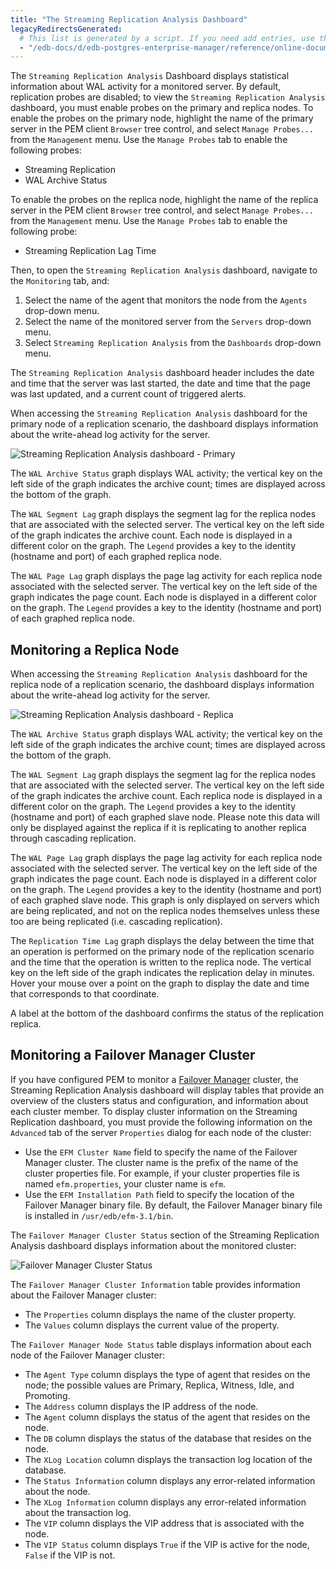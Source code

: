 ```yaml
---
title: "The Streaming Replication Analysis Dashboard"
legacyRedirectsGenerated:
  # This list is generated by a script. If you need add entries, use the `legacyRedirects` key.
  - "/edb-docs/d/edb-postgres-enterprise-manager/reference/online-documentation/8.0/str_replication_dashboard.html"
---
```


<div id="str_replication_dashboard" class="registered_link"></div>

The `Streaming Replication Analysis` Dashboard displays statistical information about WAL activity for a monitored server. By default, replication probes are disabled; to view the `Streaming Replication Analysis` dashboard, you must enable probes on the primary and replica nodes. To enable the probes on the primary node, highlight the name of the primary server in the PEM client `Browser` tree control, and select `Manage Probes...` from the `Management` menu. Use the `Manage Probes` tab to enable the following probes:

-   Streaming Replication
-   WAL Archive Status

To enable the probes on the replica node, highlight the name of the replica server in the PEM client `Browser` tree control, and select `Manage Probes...` from the `Management` menu. Use the `Manage Probes` tab to enable the following probe:

-   Streaming Replication Lag Time

Then, to open the `Streaming Replication Analysis` dashboard, navigate to the `Monitoring` tab, and:

1.  Select the name of the agent that monitors the node from the `Agents` drop-down menu.
2.  Select the name of the monitored server from the `Servers` drop-down menu.
3.  Select `Streaming Replication Analysis` from the `Dashboards` drop-down menu.

The `Streaming Replication Analysis` dashboard header includes the date and time that the server was last started, the date and time that the page was last updated, and a current count of triggered alerts.

When accessing the `Streaming Replication Analysis` dashboard for the primary node of a replication scenario, the dashboard displays information about the write-ahead log activity for the server.

![Streaming Replication Analysis dashboard - Primary](../../images/str_replication_dashboard_primary.png)

The `WAL Archive Status` graph displays WAL activity; the vertical key on the left side of the graph indicates the archive count; times are displayed across the bottom of the graph.

The `WAL Segment Lag` graph displays the segment lag for the replica nodes that are associated with the selected server. The vertical key on the left side of the graph indicates the archive count. Each node is displayed in a different color on the graph. The `Legend` provides a key to the identity (hostname and port) of each graphed replica node.

The `WAL Page Lag` graph displays the page lag activity for each replica node associated with the selected server. The vertical key on the left side of the graph indicates the page count. Each node is displayed in a different color on the graph. The `Legend` provides a key to the identity (hostname and port) of each graphed replica node.

## Monitoring a Replica Node

When accessing the `Streaming Replication Analysis` dashboard for the replica node of a replication scenario, the dashboard displays information about the write-ahead log activity for the server.

![Streaming Replication Analysis dashboard - Replica](../../images/str_replication_dashboard_replica.png)

The `WAL Archive Status` graph displays WAL activity; the vertical key on the left side of the graph indicates the archive count; times are displayed across the bottom of the graph.

The `WAL Segment Lag` graph displays the segment lag for the replica nodes that are associated with the selected server. The vertical key on the left side of the graph indicates the archive count. Each replica node is displayed in a different color on the graph. The `Legend` provides a key to the identity (hostname and port) of each graphed slave node. Please note this data will only be displayed against the replica if it is replicating to another replica through cascading replication.

The `WAL Page Lag` graph displays the page lag activity for each replica node associated with the selected server. The vertical key on the left side of the graph indicates the page count. Each node is displayed in a different color on the graph. The `Legend` provides a key to the identity (hostname and port) of each graphed slave node. This graph is only displayed on servers which are being replicated, and not on the replica nodes themselves unless these too are being replicated (i.e. cascading replication).


The `Replication Time Lag` graph displays the delay between the time that an operation is performed on the primary node of the replication scenario and the time that the operation is written to the replica node. The vertical key on the left side of the graph indicates the replication delay in minutes. Hover your mouse over a point on the graph to display the date and time that corresponds to that coordinate.

A label at the bottom of the dashboard confirms the status of the replication replica.

## Monitoring a Failover Manager Cluster

If you have configured PEM to monitor a [Failover Manager](#monitoring-a-failover-manager-cluster) cluster, the Streaming Replication Analysis dashboard will display tables that provide an overview of the clusters status and configuration, and information about each cluster member. To display cluster information on the Streaming Replication dashboard, you must provide the following information on the `Advanced` tab of the server `Properties` dialog for each node of the cluster:

-   Use the `EFM Cluster Name` field to specify the name of the Failover Manager cluster. The cluster name is the prefix of the name of the cluster properties file. For example, if your cluster properties file is named `efm.properties`, your cluster name is `efm`.
-   Use the `EFM Installation Path` field to specify the location of the Failover Manager binary file. By default, the Failover Manager binary file is installed in `/usr/edb/efm-3.1/bin`.

The `Failover Manager Cluster Status` section of the Streaming Replication Analysis dashboard displays information about the monitored cluster:

![Failover Manager Cluster Status](../../images/fm_cluster_status.png)

The `Failover Manager Cluster Information` table provides information about the Failover Manager cluster:

-   The `Properties` column displays the name of the cluster property.
-   The `Values` column displays the current value of the property.

The `Failover Manager Node Status` table displays information about each node of the Failover Manager cluster:

-   The `Agent Type` column displays the type of agent that resides on the node; the possible values are Primary, Replica, Witness, Idle, and Promoting.
-   The `Address` column displays the IP address of the node.
-   The `Agent` column displays the status of the agent that resides on the node.
-   The `DB` column displays the status of the database that resides on the node.
-   The `XLog Location` column displays the transaction log location of the database.
-   The `Status Information` column displays any error-related information about the node.
-   The `XLog Information` column displays any error-related information about the transaction log.
-   The `VIP` column displays the VIP address that is associated with the node.
-   The `VIP Status` column displays `True` if the VIP is active for the node, `False` if the VIP is not.
